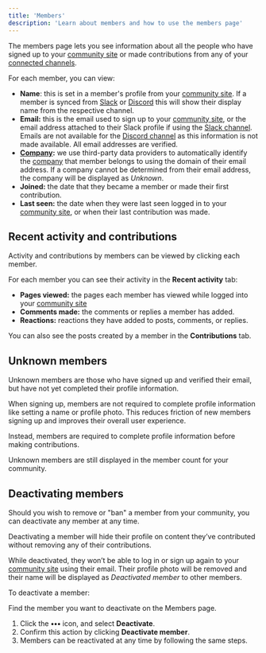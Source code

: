 ```yaml
---
title: 'Members'
description: 'Learn about members and how to use the members page'
---
```


The members page lets you see information about all the people who have signed up to your [community site](/community-site) or made contributions from any of your [connected channels](/channels).

For each member, you can view:

- **Name**: this is set in a member's profile from your [community site](/community-site). If a member is synced from [Slack](/channels/slack) or [Discord](/channels/discord) this will show their display name from the respective channel.
- **Email:** this is the email used to sign up to your [community site](/community-site), or the email address attached to their Slack profile if using the [Slack channel](/channels/slack). Emails are not available for the [Discord channel](/channels/discord) as this information is not made available. All email addresses are verified.
- **[Company](/companies):** we use third-party data providers to automatically identify the [company](/companies) that member belongs to using the domain of their email address. If a company cannot be determined from their email address, the company will be displayed as _Unknown_.
- **Joined:** the date that they became a member or made their first contribution.
- **Last seen:** the date when they were last seen logged in to your [community site](/community-site), or when their last contribution was made.

## Recent activity and contributions

Activity and contributions by members can be viewed by clicking each member.

For each member you can see their activity in the **Recent activity** tab:
- **Pages viewed:** the pages each member has viewed while logged into your [community site](/community-site)
- **Comments made:** the comments or replies a member has added.
- **Reactions:** reactions they have added to posts, comments, or replies.

You can also see the posts created by a member in the **Contributions** tab.

## Unknown members

Unknown members are those who have signed up and verified their email, but have not yet completed their profile information.

When signing up, members are not required to complete profile information like setting a name or profile photo. This reduces friction of new members signing up and improves their overall user experience.

Instead, members are required to complete profile information before making contributions.

Unknown members are still displayed in the member count for your community.

## Deactivating members

Should you wish to remove or "ban" a member from your community, you can deactivate any member at any time.

Deactivating a member will hide their profile on content they’ve contributed without removing any of their contributions.

While deactivated, they won’t be able to log in or sign up again to your [community site](/community-site) using their email. Their profile photo will be removed and their name will be displayed as _Deactivated member_ to other members.

To deactivate a member:

Find the member you want to deactivate on the Members page.
1. Click the **•••** icon, and select **Deactivate**.
2. Confirm this action by clicking **Deactivate member**.
3. Members can be reactivated at any time by following the same steps.